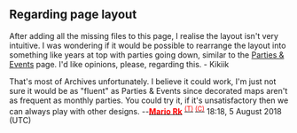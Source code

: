 ==Regarding page layout==
After adding all the missing files to this page, I realise the layout isn't very intuitive. I was wondering if it would be possible to rearrange the layout into something like years at top with parties going down, similar to the [[Parties & Events]] page. I'd like opinions, please, regarding this. - Kikiik

That's most of Archives unfortunately. I believe it could work, I'm just not sure it would be as "fluent" as Parties & Events since decorated maps aren't as frequent as monthly parties. You could try it, if it's unsatisfactory then we can always play with other designs. --[[User:Mario Rk|'''<span class="Xc6" style="color:#FF0000;">Mario Rk</span>''']] <sup>[[User talk:Mario Rk|<span class="Xc6" style="color:#FF0000;">(T)</span>]] [[Special:Contributions/Mario Rk|<span class="Xc6" style="color:#FF0000;">(C)</span>]]</sup> 18:18, 5 August 2018 (UTC)
